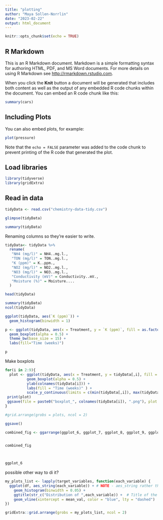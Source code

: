 ```yaml
---
title: "plotting"
author: "Maya Sollen-Norrlin"
date: "2023-02-22"
output: html_document
---
```


```r
knitr::opts_chunk$set(echo = TRUE)
```

## R Markdown

This is an R Markdown document. Markdown is a simple formatting syntax for authoring HTML, PDF, and MS Word documents. For more details on using R Markdown see <http://rmarkdown.rstudio.com>.

When you click the **Knit** button a document will be generated that includes both content as well as the output of any embedded R code chunks within the document. You can embed an R code chunk like this:

```r
summary(cars)
```

## Including Plots

You can also embed plots, for example:

```r
plot(pressure)
```

Note that the `echo = FALSE` parameter was added to the code chunk to prevent printing of the R code that generated the plot.


## Load libraries
```r
library(tidyverse)
library(gridExtra)

```

## Read in data
```r

tidyData <- read.csv("chemistry-data-tidy.csv")

```

```r
glimpse(tidyData)

```
```r

summary(tidyData)

```

Renaming columns so they're easier to write.
```r

tidyData<- tidyData %>% 
  rename(
   "NH4 (mg/l)" = NH4..mg.l.,
   "TON (mg/l)" = TON..mg.l.,
   "K (ppm)" = K..ppm.,
   "NO2 (mg/l)" = NO2..mg.l.,
   "NO3 (mg/l)" = NO3..mg.l.,
   "Conductivity (mV)" = Conductivity..mV.,
   "Moisture (%)" = Moisture....
  )

head(tidyData)


```
```r

summary(tidyData)
ncol(tidyData)
```

```r


ggplot(tidyData, aes(`K (ppm)`)) +
  geom_histogram(binwidth = 1)
```

```r


p <- ggplot(tidyData, aes(x = Treatment, y = `K (ppm)`, fill = as.factor(Weeks))) +
  geom_boxplot(alpha = 0.5) +
  theme_bw(base_size = 15) +
  labs(fill="Time (weeks)") 

p


```


Make boxplots
```r


for(i in 2:9){
  plot <- ggplot(tidyData, aes(x = Treatment, y = tidyData[,i], fill = as.factor(Weeks))) +
          geom_boxplot(alpha = 0.5) + 
          ylab(colnames(tidyData[i])) +
          labs(fill = "Time (weeks)" ) +
          scale_y_continuous(limits = c(min(tidyData[,i]), max(tidyData[,i])))
 print(plot)
 ggsave(file = paste0("boxplot_", colnames(tidyData[i]), ".png"), plot = plot)
}

#grid.arrange(grobs = plots, ncol = 2)
```
 
```r

ggsave()
```

```r


combined_fig <- ggarrange(ggplot_6, ggplot_7, ggplot_8, ggplot_9, ggplot_10, ggplot_11, ggplot_12, common.legend = TRUE, legend = "bottom")


combined_fig
 
 
``` 
 
```r
ggplot_6

```

possible other way to di it?
```r

my_plots_list <- lapply(target_variables, function(each_variable) {
  ggplot(df, aes_string(each_variable)) + # NOTE - aes_string rather than aes
    geom_histogram(binwidth = 0.05) +
    ggtitle(str_c("Distribution of ",each_variable)) +  # Title of the plot
    geom_vline(xintercept = mean_val, color = "blue", lty = "dashed")
})

gridExtra::grid.arrange(grobs = my_plots_list, ncol = 2)


```
